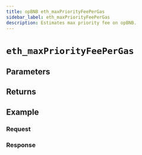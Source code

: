 ```yaml
---
title: opBNB eth_maxPriorityFeePerGas
sidebar_label: eth_maxPriorityFeePerGas
description: Estimates max priority fee on opBNB.
---
```




# `eth_maxPriorityFeePerGas`

<Description />

## Parameters


<Params />

## Returns


<Returns />

## Example


<Example />

### Request


<Request />

### Response


<Response />
